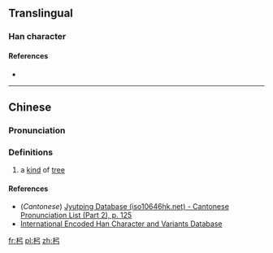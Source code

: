 ==Translingual==

===Han character===
{{Han char|rn=75|rad=木|as=03|sn=7|four=|canj=木弓 (DN)|ids=⿰[[木]][[弓]]}}

====References====
* {{Han ref|kx=0512.070|dkj=14475|hdz=21162.050|uh=675B|ud=26459}}

----

==Chinese==
{{zh-forms}}

===Pronunciation===
{{zh-pron
|m=gōng
|c=gung1
|mc=
|oc=
|ma=
|cat=n
}}

===Definitions===
# a [[kind]] of [[tree]]

====References====
*(''Cantonese'') [http://www.iso10646hk.net/jp/document/download.jsp Jyutping Database (iso10646hk.net) - Cantonese Pronunciation List (Part 2), p. 125]
*[http://chardb.iis.sinica.edu.tw/char/U+675B International Encoded Han Character and Variants Database]

[[fr:杛]]
[[pl:杛]]
[[zh:杛]]